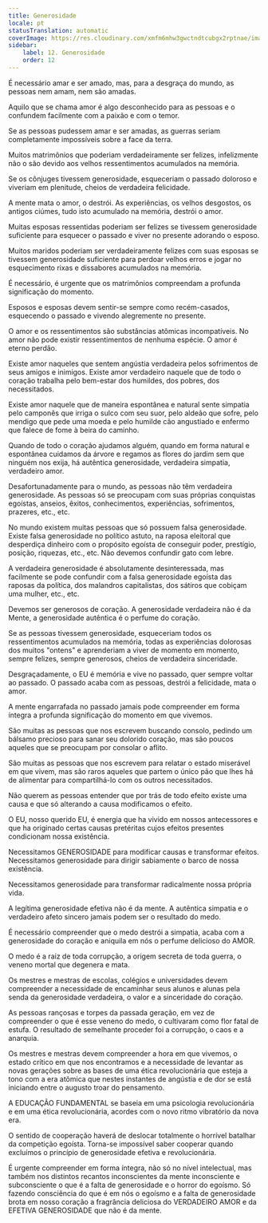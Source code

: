 ```yaml
---
title: Generosidade
locale: pt
statusTranslation: automatic
coverImage: https://res.cloudinary.com/xmfm6mhw3gwctndtcubgx2rptnae/image/upload/v1740337243/small_cover_educacion_fundamental_a051170f1c.webp
sidebar:
    label: 12. Generosidade
    order: 12
---
```

É necessário amar e ser amado, mas, para a desgraça do mundo, as pessoas nem amam, nem são amadas.

Aquilo que se chama amor é algo desconhecido para as pessoas e o confundem facilmente com a paixão e com o temor.

Se as pessoas pudessem amar e ser amadas, as guerras seriam completamente impossíveis sobre a face da terra.

Muitos matrimônios que poderiam verdadeiramente ser felizes, infelizmente não o são devido aos velhos ressentimentos acumulados na memória.

Se os cônjuges tivessem generosidade, esqueceriam o passado doloroso e viveriam em plenitude, cheios de verdadeira felicidade.

A mente mata o amor, o destrói. As experiências, os velhos desgostos, os antigos ciúmes, tudo isto acumulado na memória, destrói o amor.

Muitas esposas ressentidas poderiam ser felizes se tivessem generosidade suficiente para esquecer o passado e viver no presente adorando o esposo.

Muitos maridos poderiam ser verdadeiramente felizes com suas esposas se tivessem generosidade suficiente para perdoar velhos erros e jogar no esquecimento rixas e dissabores acumulados na memória.

É necessário, é urgente que os matrimônios compreendam a profunda significação do momento.

Esposos e esposas devem sentir-se sempre como recém-casados, esquecendo o passado e vivendo alegremente no presente.

O amor e os ressentimentos são substâncias atômicas incompatíveis. No amor não pode existir ressentimentos de nenhuma espécie. O amor é eterno perdão.

Existe amor naqueles que sentem angústia verdadeira pelos sofrimentos de seus amigos e inimigos. Existe amor verdadeiro naquele que de todo o coração trabalha pelo bem-estar dos humildes, dos pobres, dos necessitados.

Existe amor naquele que de maneira espontânea e natural sente simpatia pelo camponês que irriga o sulco com seu suor, pelo aldeão que sofre, pelo mendigo que pede uma moeda e pelo humilde cão angustiado e enfermo que falece de fome à beira do caminho.

Quando de todo o coração ajudamos alguém, quando em forma natural e espontânea cuidamos da árvore e regamos as flores do jardim sem que ninguém nos exija, há autêntica generosidade, verdadeira simpatia, verdadeiro amor.

Desafortunadamente para o mundo, as pessoas não têm verdadeira generosidade. As pessoas só se preocupam com suas próprias conquistas egoístas, anseios, êxitos, conhecimentos, experiências, sofrimentos, prazeres, etc., etc.

No mundo existem muitas pessoas que só possuem falsa generosidade. Existe falsa generosidade no político astuto, na raposa eleitoral que desperdiça dinheiro com o propósito egoísta de conseguir poder, prestígio, posição, riquezas, etc., etc. Não devemos confundir gato com lebre.

A verdadeira generosidade é absolutamente desinteressada, mas facilmente se pode confundir com a falsa generosidade egoísta das raposas da política, dos malandros capitalistas, dos sátiros que cobiçam uma mulher, etc., etc.

Devemos ser generosos de coração. A generosidade verdadeira não é da Mente, a generosidade autêntica é o perfume do coração.

Se as pessoas tivessem generosidade, esqueceriam todos os ressentimentos acumulados na memória, todas as experiências dolorosas dos muitos "ontens" e aprenderiam a viver de momento em momento, sempre felizes, sempre generosos, cheios de verdadeira sinceridade.

Desgraçadamente, o EU é memória e vive no passado, quer sempre voltar ao passado. O passado acaba com as pessoas, destrói a felicidade, mata o amor.

A mente engarrafada no passado jamais pode compreender em forma íntegra a profunda significação do momento em que vivemos.

São muitas as pessoas que nos escrevem buscando consolo, pedindo um bálsamo precioso para sanar seu dolorido coração, mas são poucos aqueles que se preocupam por consolar o aflito.

São muitas as pessoas que nos escrevem para relatar o estado miserável em que vivem, mas são raros aqueles que partem o único pão que lhes há de alimentar para compartilhá-lo com os outros necessitados.

Não querem as pessoas entender que por trás de todo efeito existe uma causa e que só alterando a causa modificamos o efeito.

O EU, nosso querido EU, é energia que ha vivido em nossos antecessores e que ha originado certas causas pretéritas cujos efeitos presentes condicionam nossa existência.

Necessitamos GENEROSIDADE para modificar causas e transformar efeitos. Necessitamos generosidade para dirigir sabiamente o barco de nossa existência.

Necessitamos generosidade para transformar radicalmente nossa própria vida.

A legítima generosidade efetiva não é da mente. A autêntica simpatia e o verdadeiro afeto sincero jamais podem ser o resultado do medo.

É necessário compreender que o medo destrói a simpatia, acaba com a generosidade do coração e aniquila em nós o perfume delicioso do AMOR.

O medo é a raiz de toda corrupção, a origem secreta de toda guerra, o veneno mortal que degenera e mata.

Os mestres e mestras de escolas, colégios e universidades devem compreender a necessidade de encaminhar seus alunos e alunas pela senda da generosidade verdadeira, o valor e a sinceridade do coração.

As pessoas rançosas e torpes da passada geração, em vez de compreender o que é esse veneno do medo, o cultivaram como flor fatal de estufa. O resultado de semelhante proceder foi a corrupção, o caos e a anarquia.

Os mestres e mestras devem compreender a hora em que vivemos, o estado crítico em que nos encontramos e a necessidade de levantar as novas gerações sobre as bases de uma ética revolucionária que esteja a tono com a era atômica que nestes instantes de angústia e de dor se está iniciando entre o augusto troar do pensamento.

A EDUCAÇÃO FUNDAMENTAL se baseia em uma psicologia revolucionária e em uma ética revolucionária, acordes com o novo ritmo vibratório da nova era.

O sentido de cooperação haverá de deslocar totalmente o horrível batalhar da competição egoísta. Torna-se impossível saber cooperar quando excluímos o princípio de generosidade efetiva e revolucionária.

É urgente compreender em forma íntegra, não só no nível intelectual, mas também nos distintos recantos inconscientes da mente inconsciente e subconsciente o que é a falta de generosidade e o horror do egoísmo. Só fazendo consciência do que é em nós o egoísmo e a falta de generosidade brota em nosso coração a fragrância deliciosa do VERDADEIRO AMOR e da EFETIVA GENEROSIDADE que não é da mente.

